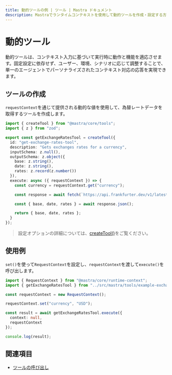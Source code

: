 ```yaml
---
title: 動的ツールの例 | ツール | Mastra ドキュメント
description: Mastraでランタイムコンテキストを使用して動的ツールを作成・設定する方法を学習します。
---
```




# 動的ツール

動的ツールは、コンテキスト入力に基づいて実行時に動作と機能を適応させます。固定設定に依存せず、ユーザー、環境、シナリオに応じて調整することで、単一のエージェントでパーソナライズされたコンテキスト対応の応答を実現できます。



## ツールの作成

`requestContext`を通じて提供される動的な値を使用して、為替レートデータを取得するツールを作成します。

```typescript filename="src/mastra/tools/example-exchange-rates-tool.ts" showLineNumbers copy
import { createTool } from "@mastra/core/tools";
import { z } from "zod";

export const getExchangeRatesTool = createTool({
  id: "get-exchange-rates-tool",
  description: "Gets exchanges rates for a currency",
  inputSchema: z.null(),
  outputSchema: z.object({
    base: z.string(),
    date: z.string(),
    rates: z.record(z.number())
  }),
  execute: async ({ requestContext }) => {
    const currency = requestContext.get("currency");

    const response = await fetch(`https://api.frankfurter.dev/v1/latest?base=${currency}`);

    const { base, date, rates } = await response.json();

    return { base, date, rates };
  }
});
```

> 設定オプションの詳細については、[createTool()](../../reference/tools//create-tool.mdx)をご覧ください。



## 使用例

`set()`を使って`RequestContext`を設定し、`requestContext`を渡して`execute()`を呼び出します。

```typescript filename="src/test-exchange-rate.ts" showLineNumbers copy
import { RequestContext } from "@mastra/core/runtime-context";
import { getExchangeRatesTool } from "../src/mastra/tools/example-exchange-rates-tool";

const requestContext = new RequestContext();

requestContext.set("currency", "USD");

const result = await getExchangeRatesTool.execute({
  context: null,
  requestContext
});

console.log(result);
```



## 関連項目

- [ツールの呼び出し](./calling-tools.mdx#from-the-command-line)
